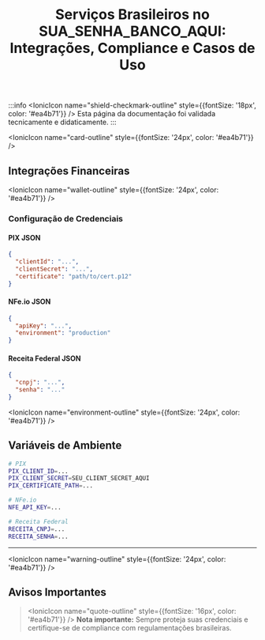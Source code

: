 ﻿---
sidebar_position: 3
title: "Serviços Brasileiros no SUA_SENHA_BANCO_AQUI: Integrações, Compliance e Casos de Uso"
description: Integrações específicas para o mercado brasileiro no SUA_SENHA_BANCO_AQUI, compliance nacional, exemplos práticos e automação de processos locais.
keywords: [SUA_SENHA_BANCO_AQUI, serviços brasileiros, integrações Brasil, compliance nacional, automação de processos, exemplos de automação, APIs nacionais, compliance LGPD]
---


:::info
<IonicIcon name="shield-checkmark-outline" style={{fontSize: '18px', color: '#ea4b71'}} />
Esta página da documentação foi validada tecnicamente e didaticamente.
:::

<IonicIcon name="card-outline" style={{fontSize: '24px', color: '#ea4b71'}} />

## Integrações Financeiras

<IonicIcon name="wallet-outline" style={{fontSize: '24px', color: '#ea4b71'}} />

### Configuração de Credenciais

#### PIX JSON
```json
{
  "clientId": "...",
  "clientSecret": "...",
  "certificate": "path/to/cert.p12"
}
```

#### NFe.io JSON
```json
{
  "apiKey": "...",
  "environment": "production"
}
```

#### Receita Federal JSON
```json
{
  "cnpj": "...",
  "senha": "..."
}
```

<IonicIcon name="environment-outline" style={{fontSize: '24px', color: '#ea4b71'}} />

## Variáveis de Ambiente

```bash
# PIX
PIX_CLIENT_ID=...
PIX_CLIENT_SECRET=SEU_CLIENT_SECRET_AQUI
PIX_CERTIFICATE_PATH=...

# NFe.io
NFE_API_KEY=...

# Receita Federal
RECEITA_CNPJ=...
RECEITA_SENHA=...
```

---

<IonicIcon name="warning-outline" style={{fontSize: '24px', color: '#ea4b71'}} />

## Avisos Importantes

> <IonicIcon name="quote-outline" style={{fontSize: '16px', color: '#ea4b71'}} />
> **Nota importante:** Sempre proteja suas credenciais e certifique-se de compliance com regulamentações brasileiras.
